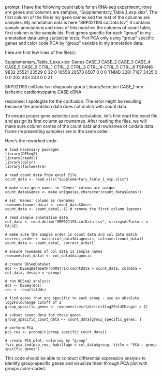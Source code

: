 prompt:
I have the following count table for an RNA-seq experiment, rows are genes and columns are samples, "Supplementary_Table_1_exp.xlsx". The first column of the file is my gene names and the rest of the columns are samples. My annotation data is here  "SRP021193.colData.tsv", it contains sample annotations and rows of this matches the columns of count table, first column is the sample ids. Find genes specific for each "group" in my annotation data  using statistical tests. Plot PCA only using "group" specific genes and color code PCA by "group" variable in my annotation data.

here are first few lines of the file(s).

Supplementary_Table_1_exp.xlsx:
Genes	CASE_1	CASE_2	CASE_3	CASE_4	CASE_5	CASE_6	CTRL_1	CTRL_2	CTRL_3	CTRL_4	CTRL_5	CTRL_6
TSPAN6	9832	25521	23529	0	32	0	10558	20573	6507	0	0	 0
TNMD	3281	 7167	 3435	0	 0	0	  202	  403	 203	0	0	21


SRP021193.colData.tsv:
diagnosis	group	LibrarySelection
CASE_1	non-ischemic cardiomyopathy	CASE	cDNA


response:
I apologize for the confusion. The error might be resulting because the annotation data does not match with count data.

To ensure proper gene selection and calculation, let's first read the excel file and assign its first column as rownames. After reading the files, we will make sure column names of the count data and rownames of coldata data frame (representing samples) are in the same order.

Here's the reworked code:

```
# load necessary packages
library(DESeq2)
library(readxl)
library(dplyr)
library(factoextra)

# read count data from excel file
count_data <- read_xlsx("Supplementary_Table_1_exp.xlsx")

# make sure gene names in 'Genes' column are unique
count_data$Genes <- make.unique(as.character(count_data$Genes))

# set 'Genes' column as rownames 
rownames(count_data) <- count_data$Genes 
count_data <- count_data[,-1] # remove the first column (genes)

# read sample annotation data
col_data <- read.delim("SRP021193.colData.tsv", stringsAsFactors = FALSE)

# make sure the sample order in count data and col data match
correct_order <- match(col_data$diagnosis, colnames(count_data))
count_data <- count_data[, correct_order]

# ensure rownames of col data is sample names
rownames(col_data) <- col_data$diagnosis

# create DESeqDataSet
dds <- DESeqDataSetFromMatrix(countData = count_data, colData = col_data, design = ~group)

# run DESeq2 analysis
dds <- DESeq(dds)
res <- results(dds)

# find genes that are specific to each group - use an absolute log2FoldChange cutoff of 2
group_specific_genes <- rownames(res)[abs(res$log2FoldChange) > 2]

# subset count data for those genes
group_specific_count_data <- count_data[group_specific_genes, ]

# perform PCA
pca_res <- prcomp(t(group_specific_count_data))

# create PCA plot, coloring by "group"
fviz_pca_ind(pca_res, habillage = col_data$group, title = "PCA - group specific genes")
```

This code should be able to conduct differential expression analysis to identify group-specific genes and visualize them through PCA plot with groups color-coded.
